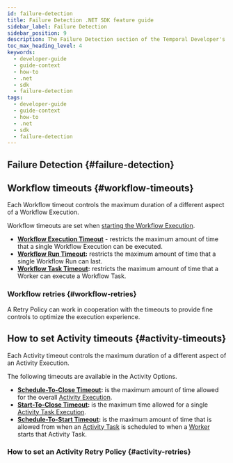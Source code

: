 ```yaml
---
id: failure-detection
title: Failure Detection .NET SDK feature guide
sidebar_label: Failure Detection
sidebar_position: 9
description: The Failure Detection section of the Temporal Developer's guide covers the many ways to detect failure with your Temporal application.
toc_max_heading_level: 4
keywords:
  - developer-guide
  - guide-context
  - how-to
  - .net
  - sdk
  - failure-detection
tags:
  - developer-guide
  - guide-context
  - how-to
  - .net
  - sdk
  - failure-detection
---
```


## Failure Detection {#failure-detection}

## Workflow timeouts {#workflow-timeouts}

Each Workflow timeout controls the maximum duration of a different aspect of a Workflow Execution.

Workflow timeouts are set when [starting the Workflow Execution](#workflow-timeouts).

- **[Workflow Execution Timeout](/workflows#workflow-execution-timeout)** - restricts the maximum amount of time that a single Workflow Execution can be executed.
- **[Workflow Run Timeout](/workflows#workflow-run-timeout):** restricts the maximum amount of time that a single Workflow Run can last.
- **[Workflow Task Timeout](/workflows#workflow-task-timeout):** restricts the maximum amount of time that a Worker can execute a Workflow Task.

<!-- CONTENT-->

### Workflow retries {#workflow-retries}

A Retry Policy can work in cooperation with the timeouts to provide fine controls to optimize the execution experience.

<!-- CONTENT-->

## How to set Activity timeouts {#activity-timeouts}

Each Activity timeout controls the maximum duration of a different aspect of an Activity Execution.

The following timeouts are available in the Activity Options.

- **[Schedule-To-Close Timeout](/activities#schedule-to-close-timeout):** is the maximum amount of time allowed for the overall [Activity Execution](/activities#activity-execution).
- **[Start-To-Close Timeout](/activities#start-to-close-timeout):** is the maximum time allowed for a single [Activity Task Execution](/workers#activity-task-execution).
- **[Schedule-To-Start Timeout](/activities#schedule-to-start-timeout):** is the maximum amount of time that is allowed from when an [Activity Task](/workers#activity-task) is scheduled to when a [Worker](/workers#worker) starts that Activity Task.

<!-- CONTENT-->

### How to set an Activity Retry Policy {#activity-retries}

<!-- CONTENT-->

